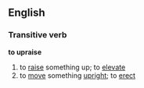 ==English==
===Transitive verb===
'''to upraise'''
# to [[raise]] something up; to [[elevate]]
# to [[move]] something [[upright]]; to [[erect]]